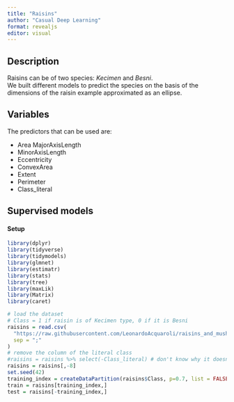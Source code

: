 ```yaml
---
title: "Raisins"
author: "Casual Deep Learning"
format: revealjs
editor: visual
---
```


## Description

Raisins can be of two species: *Kecimen* and *Besni*.\
We built different models to predict the species on the basis of the dimensions of the raisin example approximated as an ellipse.

## Variables

The predictors that can be used are:

-   Area MajorAxisLength
-   MinorAxisLength
-   Eccentricity
-   ConvexArea
-   Extent
-   Perimeter
-   Class_literal

## Supervised models

#### Setup

```r
library(dplyr)
library(tidyverse)
library(tidymodels)
library(glmnet)
library(estimatr)
library(stats)
library(tree)
library(maxLik)
library(Matrix)
library(caret)

# load the dataset
# Class = 1 if raisin is of Kecimen type, 0 if it is Besni
raisins = read.csv(
  "https://raw.githubusercontent.com/LeonardoAcquaroli/raisins_and_mushrooms/main/datasets/Raisin_Dataset.csv",
  sep = ";"
)
# remove the column of the literal class
#raisins = raisins %>% select(-Class_literal) # don't know why it doesn't work
raisins = raisins[,-8]
set.seed(42)
training_index = createDataPartition(raisins$Class, p=0.7, list = FALSE) # index of the train set examples
train = raisins[training_index,]
test = raisins[-training_index,]
```
